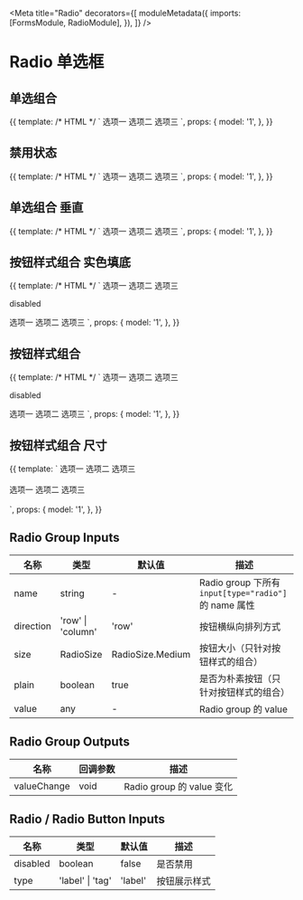 

<Meta
  title="Radio"
  decorators={[
    moduleMetadata({
      imports: [FormsModule, RadioModule],
    }),
  ]}
/>

# Radio 单选框

## 单选组合

<Canvas>
  <Story
    name="Group"
    height="60px"
  >
    {{
      template: /* HTML */ `
        <aui-radio-group [(ngModel)]="model">
          <aui-radio value="1">选项一</aui-radio>
          <aui-radio value="2">选项二</aui-radio>
          <aui-radio value="3">选项三</aui-radio>
        </aui-radio-group>
      `,
      props: {
        model: '1',
      },
    }}
  </Story>
</Canvas>

## 禁用状态

<Canvas>
  <Story
    name="Disabled"
    height="60px"
  >
    {{
      template: /* HTML */ `
        <aui-radio-group [(ngModel)]="model">
          <aui-radio
            value="1"
            [disabled]="true"
            >选项一</aui-radio
          >
          <aui-radio value="2">选项二</aui-radio>
          <aui-radio
            value="3"
            [disabled]="true"
            >选项三</aui-radio
          >
        </aui-radio-group>
      `,
      props: {
        model: '1',
      },
    }}
  </Story>
</Canvas>

## 单选组合 垂直

<Canvas>
  <Story
    name="Vertical"
    height="120px"
  >
    {{
      template: /* HTML */ `
        <aui-radio-group
          [(ngModel)]="model"
          direction="column"
        >
          <aui-radio value="1">选项一</aui-radio>
          <aui-radio value="2">选项二</aui-radio>
          <aui-radio value="3">选项三</aui-radio>
        </aui-radio-group>
      `,
      props: {
        model: '1',
      },
    }}
  </Story>
</Canvas>

## 按钮样式组合 实色填底

<Canvas>
  <Story
    name="Button"
    height="60px"
  >
    {{
      template: /* HTML */ `
        <aui-radio-group
          [(ngModel)]="model"
          [plain]="false"
        >
          <aui-radio-button value="1">选项一</aui-radio-button>
          <aui-radio-button value="2">选项二</aui-radio-button>
          <aui-radio-button value="3">选项三</aui-radio-button>
        </aui-radio-group>
        <p>disabled</p>
        <aui-radio-group
          [(ngModel)]="model"
          [plain]="false"
        >
          <aui-radio-button
            value="1"
            [disabled]="true"
            >选项一</aui-radio-button
          >
          <aui-radio-button
            value="2"
            [disabled]="true"
            >选项二</aui-radio-button
          >
          <aui-radio-button
            value="3"
            [disabled]="true"
            >选项三</aui-radio-button
          >
        </aui-radio-group>
      `,
      props: {
        model: '1',
      },
    }}
  </Story>
</Canvas>

## 按钮样式组合

<Canvas>
  <Story
    name="Button Plain"
    height="60px"
  >
    {{
      template: /* HTML */ `
        <aui-radio-group [(ngModel)]="model">
          <aui-radio-button value="1">选项一</aui-radio-button>
          <aui-radio-button value="2">选项二</aui-radio-button>
          <aui-radio-button value="3">选项三</aui-radio-button>
        </aui-radio-group>
        <p>disabled</p>
        <aui-radio-group [(ngModel)]="model">
          <aui-radio-button
            value="1"
            [disabled]="true"
            >选项一</aui-radio-button
          >
          <aui-radio-button
            value="2"
            [disabled]="true"
            >选项二</aui-radio-button
          >
          <aui-radio-button
            value="3"
            [disabled]="true"
            >选项三</aui-radio-button
          >
        </aui-radio-group>
      `,
      props: {
        model: '1',
      },
    }}
  </Story>
</Canvas>

## 按钮样式组合 尺寸

<Canvas>
  <Story
    name="Button Size"
    height="150px"
  >
    {{
      template: `
        <aui-radio-group [(ngModel)]="model" size="medium">
            <aui-radio-button value="1">选项一</aui-radio-button>
            <aui-radio-button value="2">选项二</aui-radio-button>
            <aui-radio-button value="3">选项三</aui-radio-button>
          </aui-radio-group><br/><br/>
        <aui-radio-group [(ngModel)]="model" size="small">
            <aui-radio-button value="1" [disabled]="true">选项一</aui-radio-button>
            <aui-radio-button value="2">选项二</aui-radio-button>
            <aui-radio-button value="3">选项三</aui-radio-button>
          </aui-radio-group><br/><br/>
      `,
      props: {
        model: '1',
      },
    }}
  </Story>
</Canvas>

## Radio Group Inputs

| 名称      | 类型              | 默认值           | 描述                                                  |
| --------- | ----------------- | ---------------- | ----------------------------------------------------- |
| name      | string            | -                | Radio group 下所有 `input[type="radio"]` 的 name 属性 |
| direction | 'row' \| 'column' | 'row'            | 按钮横纵向排列方式                                    |
| size      | RadioSize         | RadioSize.Medium | 按钮大小（只针对按钮样式的组合）                      |
| plain     | boolean           | true             | 是否为朴素按钮（只针对按钮样式的组合）                |
| value     | any               | -                | Radio group 的 value                                  |

## Radio Group Outputs

| 名称        | 回调参数 | 描述                      |
| ----------- | -------- | ------------------------- |
| valueChange | void     | Radio group 的 value 变化 |

## Radio / Radio Button Inputs

| 名称     | 类型             | 默认值  | 描述         |
| -------- | ---------------- | ------- | ------------ |
| disabled | boolean          | false   | 是否禁用     |
| type     | 'label' \| 'tag' | 'label' | 按钮展示样式 |
